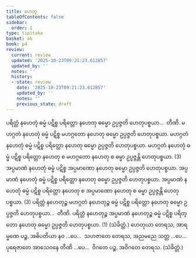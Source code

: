 ```yaml
---
title: ဟေတု
tableOfContents: false
sidebar:
  order: 1
type: tipitaka
basket: ab
book: p4
review:
  current: review
  updated: '2025-10-23T09:21:23.612857'
  updated_by: ''
  notes: ''
  history:
  - state: review
    date: '2025-10-23T09:21:23.612857'
    updated_by: ''
    notes: ''
    previous_state: draft
---
```



<ReviewStatus review={frontmatter.review} showDetails={true} />

<HypothesisAnnotation frontmatter={frontmatter} />

<DynamicBreadcrumb />

<Division number="162" book="p4" e="ch" v="39" p="523">

<Paragraph number="591" book="p4">
ပရိတ္တံ နဟေတုံ ဓမ္မံ ပဋိစ္စ ပရိတ္တော နဟေတု ဓမ္မော ဥပ္ပဇ္ဇတိ ဟေတုပစ္စယာ…  တီဏိ.
</Paragraph>

<Paragraph number="592" book="p4">
မဟဂ္ဂတံ နဟေတုံ ဓမ္မံ ပဋိစ္စ မဟဂ္ဂတော နဟေတု ဓမ္မော ဥပ္ပဇ္ဇတိ ဟေတုပစ္စယာ. မဟဂ္ဂတံ နဟေတုံ ဓမ္မံ ပဋိစ္စ ပရိတ္တော နဟေတု ဓမ္မော ဥပ္ပဇ္ဇတိ ဟေတုပစ္စယာ. မဟဂ္ဂတံ နဟေတုံ ဓမ္မံ ပဋိစ္စ ပရိတ္တော နဟေတု စ မဟဂ္ဂတော နဟေတု စ ဓမ္မာ ဥပ္ပဇ္ဇန္တိ ဟေတုပစ္စယာ. (3)
</Paragraph>

<Paragraph number="593" book="p4">
အပ္ပမာဏံ နဟေတုံ ဓမ္မံ ပဋိစ္စ အပ္ပမာဏော နဟေတု ဓမ္မော ဥပ္ပဇ္ဇတိ ဟေတုပစ္စယာ. အပ္ပမာဏံ နဟေတုံ ဓမ္မံ ပဋိစ္စ ပရိတ္တော နဟေတု ဓမ္မော ဥပ္ပဇ္ဇတိ ဟေတုပစ္စယာ. အပ္ပမာဏံ နဟေတုံ ဓမ္မံ ပဋိစ္စ ပရိတ္တော နဟေတု စ အပ္ပမာဏော နဟေတု စ ဓမ္မာ ဥပ္ပဇ္ဇန္တိ ဟေတုပစ္စယာ. (3)
</Paragraph>

<Paragraph number="594" book="p4">
ပရိတ္တံ နဟေတုဉ္စ မဟဂ္ဂတံ နဟေတုဉ္စ ဓမ္မံ ပဋိစ္စ ပရိတ္တော နဟေတု ဓမ္မော ဥပ္ပဇ္ဇတိ ဟေတုပစ္စယာ…  တီဏိ.
</Paragraph>

<Paragraph number="595" book="p4">
ပရိတ္တံ နဟေတုဉ္စ အပ္ပမာဏံ နဟေတုဉ္စ ဓမ္မံ ပဋိစ္စ ပရိတ္တော နဟေတု ဓမ္မော ဥပ္ပဇ္ဇတိ ဟေတုပစ္စယာ. (1) (သံခိတ္တံ.)
</Paragraph>

</Division>
<Division number="163" book="p4" e="ch" v="39" p="523">

<Paragraph number="596" book="p4">
ဟေတုယာ တေရသ, အာရမ္မဏေ ပဉ္စ, အဓိပတိယာ နဝ …ပေ…  သဟဇာတေ တေရသ, အညမညေ သတ္တ …ပေ…  ပုရေဇာတေ အာသေဝနေ တီဏိ …ပေ…  ဝိဂတေ ပဉ္စ, အဝိဂတေ တေရသ. (သံခိတ္တံ.)
</Paragraph>
</Division>